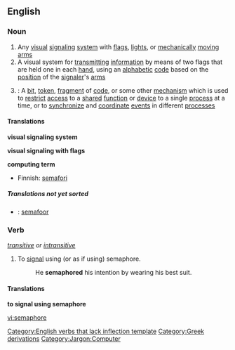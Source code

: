 {{wikipedia}}
==English==

===Noun===
{{en-noun-reg}}

# Any [[visual]] [[signaling]] [[system]] with [[flag]]s, [[light]]s, or [[mechanically]] [[moving]] [[arm]]s
# A visual system for [[transmitting]] [[information]] by means of two flags that are held one in each [[hand]], using an [[alphabetic]] [[code]] based on the [[position]] of the [[signaler]]'s [[arm]]s
# {{computing}}: A [[bit]], [[token]], [[fragment]] of [[code]], or some other [[mechanism]] which is used to [[restrict]] [[access]] to a [[shared]] [[function]] or [[device]] to a single [[process]] at a time, or to [[synchronize]] and [[coordinate]] [[event]]s in different [[processes]]

====Translations====
'''visual signaling system'''
{{top}}
{{mid}}
{{bottom}}

'''visual signaling with flags'''
{{top}}
{{mid}}
{{bottom}}

'''computing term'''
{{top}}
*Finnish: [[semafori]]
{{mid}}
{{bottom}}

=====Translations not yet sorted=====
{{checktrans}}
*{{ttbc|Dutch}}: [[semafoor]]

===Verb===
{{en-infl-reg-other-e|semaphor|e}}  ''[[transitive]] or [[intransitive]]''

#To [[signal]] using (or as if using) semaphore.
#:He '''semaphored''' his intention by wearing his best suit.

====Translations====
'''to signal using semaphore'''
{{top}}
{{mid}}
{{bottom}}

[[Category:English verbs that lack inflection template]]
[[Category:Greek derivations]]
[[Category:Jargon:Computer]]

[[vi:semaphore]]